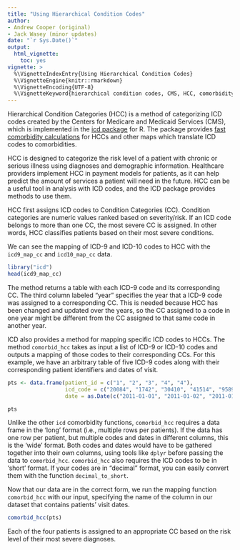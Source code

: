 ```yaml
---
title: "Using Hierarchical Condition Codes"
author:
- Andrew Cooper (original)
- Jack Wasey (minor updates)
date: "`r Sys.Date()`"
output:
  html_vignette:
    toc: yes
vignette: >
  %\VignetteIndexEntry{Using Hierarchical Condition Codes}
  %\VignetteEngine{knitr::rmarkdown}
  %\VignetteEncoding{UTF-8}
  %\VignetteKeyword{hierarchical condition codes, CMS, HCC, comorbidity, comorbidities, biomedical informatics, administrative data, ICD-9, ICD-10, ICD-9-CM, ICD-10-CM}
---
```


Hierarchical Condition Categories (HCC) is a method of categorizing ICD codes created by the Centers for Medicare and Medicaid Services (CMS), which is implemented in the [icd package](https://cran.r-project.org/package=icd) for R. The package provides [fast comorbidity calculations](introduction.html) for HCCs and other maps which translate ICD codes to comorbidities.

HCC is designed to categorize the risk level of a patient with chronic or serious illness using diagnoses and demographic information. Healthcare providers implement HCC in payment models for patients, as it can help predict the amount of services a patient will need in the future. HCC can be a useful tool in analysis with ICD codes, and the ICD package provides methods to use them.

HCC first assigns ICD codes to Condition Categories (CC). Condition categories are numeric values ranked based on severity/risk. If an ICD code belongs to more than one CC, the most severe CC is assigned. In other words, HCC classifies patients based on their most severe conditions.

We can see the mapping of ICD-9 and ICD-10 codes to HCC with the `icd9_map_cc` and `icd10_map_cc` data.

```r
library("icd")
head(icd9_map_cc)
```

The method returns a table with each ICD-9 code and its corresponding CC. The third column labeled "year" specifies the year that a ICD-9 code was assigned to a corresponding CC. This is needed because HCC has been changed and updated over the years, so the CC assigned to a code in one year might be different from the CC assigned to that same code in another year.

ICD also provides a method for mapping specific ICD codes to HCCs. The method `comorbid_hcc` takes as input a list of ICD-9 or ICD-10 codes and outputs a mapping of those codes to their corresponding CCs. For this example, we have an arbitrary table of five ICD-9 codes along with their corresponding patient identifiers and dates of visit.

```r
pts <- data.frame(patient_id = c("1", "2", "3", "4", "4"),
                  icd_code = c("20084", "1742", "30410", "41514", "95893"),
                  date = as.Date(c("2011-01-01", "2011-01-02", "2011-01-03", "2011-01-04", "2011-01-04")))

pts
```

Unlike the other `icd` comorbidity functions, `comorbid_hcc` requires a data frame in the 'long' format (i.e., multiple rows per patients). If the data has one row per patient, but multiple codes and dates in different columns, this is the 'wide' format. Both codes and dates would have to be gathered together into their own columns, using tools like `dplyr` before passing the data to `comorbid_hcc`. `comorbid_hcc` also requires the ICD codes to be in 'short' format. If your codes are in "decimal" format, you can easily convert them with the function `decimal_to_short`.

Now that our data are in the correct form, we run the mapping function `comorbid_hcc` with our input, specifying the name of the column in our dataset that contains patients' visit dates.

```r
comorbid_hcc(pts)
```

Each of the four patients is assigned to an appropriate CC based on the risk level of their most severe diagnoses.
